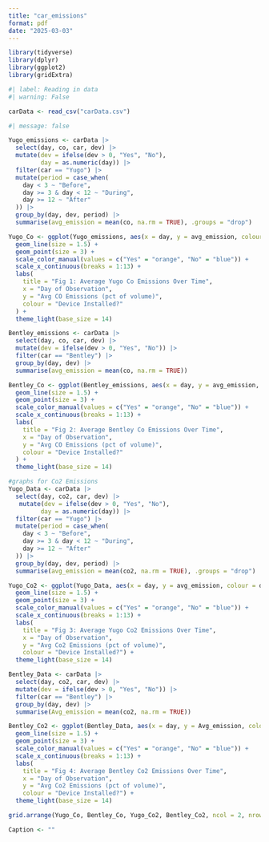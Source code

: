 ```yaml
---
title: "car_emissions"
format: pdf
date: "2025-03-03"
---
```


```r
library(tidyverse)
library(dplyr)
library(ggplot2)
library(gridExtra)
```

```r
#| label: Reading in data
#| warning: False

carData <- read_csv("carData.csv")
```

```r
#| message: false

Yugo_emissions <- carData |>
  select(day, co, car, dev) |>
  mutate(dev = ifelse(dev > 0, "Yes", "No"),
         day = as.numeric(day)) |> 
  filter(car == "Yugo") |>
  mutate(period = case_when(
    day < 3 ~ "Before",
    day >= 3 & day < 12 ~ "During",
    day >= 12 ~ "After"
  )) |>
  group_by(day, dev, period) |>
  summarise(avg_emission = mean(co, na.rm = TRUE), .groups = "drop")

Yugo_Co <- ggplot(Yugo_emissions, aes(x = day, y = avg_emission, colour = dev, group = interaction(dev, period))) +
  geom_line(size = 1.5) + 
  geom_point(size = 3) + 
  scale_color_manual(values = c("Yes" = "orange", "No" = "blue")) + 
  scale_x_continuous(breaks = 1:13) +
  labs(
    title = "Fig 1: Average Yugo Co Emissions Over Time",
    x = "Day of Observation",
    y = "Avg CO Emissions (pct of volume)",
    colour = "Device Installed?"
  ) +
  theme_light(base_size = 14)

Bentley_emissions <- carData |>
  select(day, co, car, dev) |>
  mutate(dev = ifelse(dev > 0, "Yes", "No")) |>
  filter(car == "Bentley") |>
  group_by(day, dev) |>
  summarise(avg_emission = mean(co, na.rm = TRUE))

Bentley_Co <- ggplot(Bentley_emissions, aes(x = day, y = avg_emission, colour = dev, group = dev)) +
  geom_line(size = 1.5) +
  geom_point(size = 3) +  
  scale_color_manual(values = c("Yes" = "orange", "No" = "blue")) + 
  scale_x_continuous(breaks = 1:13) +
  labs(
    title = "Fig 2: Average Bentley Co Emissions Over Time",
    x = "Day of Observation",
    y = "Avg CO Emissions (pct of volume)",
    colour = "Device Installed?"
  ) +
  theme_light(base_size = 14)

#graphs for Co2 Emissions
Yugo_Data <- carData |>
  select(day, co2, car, dev) |>
   mutate(dev = ifelse(dev > 0, "Yes", "No"),
         day = as.numeric(day)) |>
  filter(car == "Yugo") |>
  mutate(period = case_when(
    day < 3 ~ "Before",
    day >= 3 & day < 12 ~ "During",
    day >= 12 ~ "After"
  )) |>
  group_by(day, dev, period) |>
  summarise(avg_emission = mean(co2, na.rm = TRUE), .groups = "drop")

Yugo_Co2 <- ggplot(Yugo_Data, aes(x = day, y = avg_emission, colour = dev, group = interaction(dev, period))) +
  geom_line(size = 1.5) +  
  geom_point(size = 3) +
  scale_color_manual(values = c("Yes" = "orange", "No" = "blue")) +
  scale_x_continuous(breaks = 1:13) +
  labs(
    title = "Fig 3: Average Yugo Co2 Emissions Over Time",
    x = "Day of Observation",
    y = "Avg Co2 Emissions (pct of volume)",
    colour = "Device Installed?") +
  theme_light(base_size = 14)

Bentley_Data <- carData |>
  select(day, co2, car, dev) |>
  mutate(dev = ifelse(dev > 0, "Yes", "No")) |>
  filter(car == "Bentley") |>
  group_by(day, dev) |>
  summarise(Avg_emission = mean(co2, na.rm = TRUE))

Bentley_Co2 <- ggplot(Bentley_Data, aes(x = day, y = Avg_emission, colour = dev, group = dev)) +
  geom_line(size = 1.5) + 
  geom_point(size = 3) +
  scale_color_manual(values = c("Yes" = "orange", "No" = "blue")) +
  scale_x_continuous(breaks = 1:13) +
  labs(
    title = "Fig 4: Average Bentley Co2 Emissions Over Time",
    x = "Day of Observation",
    y = "Avg Co2 Emissions (pct of volume)",
    colour = "Device Installed?") +
  theme_light(base_size = 14)

grid.arrange(Yugo_Co, Bentley_Co, Yugo_Co2, Bentley_Co2, ncol = 2, nrow = 2)

Caption <- ""
```


